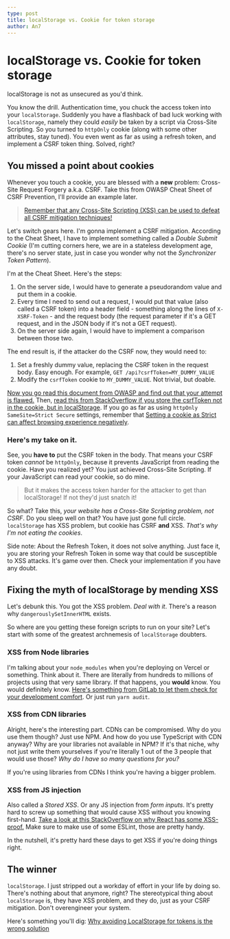 ```yaml
---
type: post
title: localStorage vs. Cookie for token storage
author: An7
---
```


# localStorage vs. Cookie for token storage

localStorage is not as unsecured as you'd think.

You know the drill. Authentication time, you chuck the access token into your `localStorage`. Suddenly you have a flashback of bad luck working with `localStorage`, namely they could _easily_ be taken by a script via Cross-Site Scripting. So you turned to `httpOnly` cookie (along with some other attributes, stay tuned). You even went as far as using a refresh token, and implement a CSRF token thing. Solved, right?

## You missed a point about cookies

Whenever you touch a cookie, you are blessed with a **new** problem: Cross-Site Request Forgery a.k.a. CSRF. Take this from OWASP Cheat Sheet of CSRF Prevention, I'll provide an example later.

> [Remember that any Cross-Site Scripting (XSS) can be used to defeat all CSRF mitigation techniques!](https://cheatsheetseries.owasp.org/cheatsheets/Cross-Site_Request_Forgery_Prevention_Cheat_Sheet.html)

Let's switch gears here. I'm gonna implement a CSRF mitigation. According to the Cheat Sheet, I have to implement something called a _Double Submit Cookie_ (I'm cutting corners here, we are in a stateless development age, there's no server state, just in case you wonder why not the _Synchronizer Token Pattern_).

I'm at the Cheat Sheet. Here's the steps:

1. On the server side, I would have to generate a pseudorandom value and put them in a cookie.
2. Every time I need to send out a request, I would put that value (also called a CSRF token) into a header field - something along the lines of `X-XSRF-Token` - and the request body (the request parameter if it's a GET request, and in the JSON body if it's not a GET request).
3. On the server side again, I would have to implement a comparison between those two.

The end result is, if the attacker do the CSRF now, they would need to:

1. Set a freshly dummy value, replacing the CSRF token in the request body. Easy enough. For example, `GET /api?csrfToken=MY_DUMMY_VALUE`
2. Modify the `csrfToken` cookie to `MY_DUMMY_VALUE`. Not trivial, but doable.

[Now you go read this document from OWASP and find out that your attempt is flawed.](https://owasp.org/www-pdf-archive/David_Johansson-Double_Defeat_of_Double-Submit_Cookie.pdf) Then, [read this from StackOverflow if you store the csrfToken not in the cookie, but in localStorage](https://stackoverflow.com/a/37169633). If you go as far as using `httpOnly SameSite=Strict Secure` settings, remember that [Setting a cookie as Strict can affect browsing experience negatively](https://www.netsparker.com/blog/web-security/same-site-cookie-attribute-prevent-cross-site-request-forgery).

### Here's my take on it.

See, you **have to** put the CSRF token in the body. That means your CSRF token _cannot_ be `httpOnly`, because it prevents JavaScript from reading the cookie. Have you realized yet? You just achieved Cross-Site Scripting. If your JavaScript can read your cookie, so do mine.

> But it makes the access token harder for the attacker to get than localStorage! If not they'd just snatch it!

So what? Take this, _your website has a Cross-Site Scripting problem, not CSRF_. Do you sleep well on that? You have just gone full circle. `localStorage` has XSS problem, but cookie has CSRF **and** XSS. _That's why I'm not eating the cookies_.

Side note: About the Refresh Token, it does not solve anything. Just face it, you are storing your Refresh Token in some way that could be susceptible to XSS attacks. It's game over then. Check your implementation if you have any doubt.

## Fixing the myth of localStorage by mending XSS

Let's debunk this. You got the XSS problem. _Deal with it_. There's a reason why `dangerouslySetInnerHTML` exists.

So where are you getting these foreign scripts to run on your site? Let's start with some of the greatest archnemesis of `localStorage` doubters.

### XSS from Node libraries

I'm talking about your `node_modules` when you're deploying on Vercel or something. Think about it. There are literally from hundreds to millions of projects using that very same library. If that happens, you **would** know. You would definitely know. [Here's something from GitLab to let them check for your development comfort](https://docs.gitlab.com/ee/user/application_security/dependency_scanning). Or just run `yarn audit`.

### XSS from CDN libraries

Alright, here's the interesting part. CDNs can be compromised. Why do you use them though? Just use NPM. And how do you use TypeScript with CDN anyway? Why are your libraries not available in NPM? If it's that niche, why not just write them yourselves if you're literally 1 out of the 3 people that would use those? _Why do I have so many questions for you?_

If you're using libraries from CDNs I think you're having a bigger problem.

### XSS from JS injection

Also called a _Stored XSS_. Or any JS injection from _form inputs_. It's pretty hard to screw up something that would cause XSS without you knowing first-hand. [Take a look at this StackOverflow on why React has some XSS-proof.](https://stackoverflow.com/q/33644499) Make sure to make use of some ESLint, those are pretty handy.

In the nutshell, it's pretty hard these days to get XSS if you're doing things right.

## The winner

`localStorage`. I just stripped out a workday of effort in your life by doing so. There's nothing about that anymore, right? The stereotypical thing about `localStorage` is, they have XSS problem, and they do, just as your CSRF mitigation. Don't overengineer your system.

Here's something you'll dig: [Why avoiding LocalStorage for tokens is the wrong solution](https://pragmaticwebsecurity.com/articles/oauthoidc/localstorage-xss.html)
